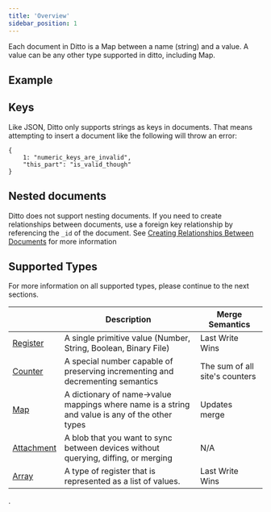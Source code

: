 ```yaml
---
title: 'Overview'
sidebar_position: 1
---
```





Each document in Ditto is a Map between a name (string) and a value. A value can be any other type supported in ditto, including Map. 

## Example

<SnippetGroup
  name='upsert-datatypes' 
/>


## Keys

Like JSON, Ditto only supports strings as keys in documents. That means attempting to insert a document like the following will throw an error:

```jsonc
{
    1: "numeric_keys_are_invalid",
    "this_part": "is_valid_though"
}
```

## Nested documents

Ditto does not support nesting documents. If you need to create relationships
between documents, use a foreign key relationship by referencing the `_id` of
the document. See [Creating Relationships Between Documents](../concepts/documents#creating-relationships-between-documents) for more information

## Supported Types

For more information on all supported types, please continue to the next sections.

|         | Description                                                                | Merge Semantics                |
| ----------- | -----------                                                                | ---                            |
| [Register](../datamodel/register)    | A single primitive value (Number, String, Boolean, Binary File)            | Last Write Wins     |
| [Counter](../datamodel/counter)     | A special number capable of preserving incrementing and decrementing semantics | The sum of all site's counters 
| [Map](../datamodel/map)         | A dictionary of name->value mappings where name is a string and value is any of the other types | Updates merge     |
| [Attachment](../datamodel/attachment)         | A blob that you want to sync between devices without querying, diffing, or merging | N/A |
| [Array](../datamodel/array)         | A type of register that is represented as a list of values. | Last Write Wins |

.